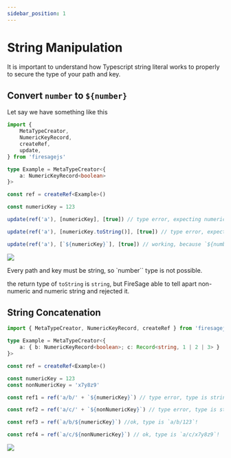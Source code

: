 ```yaml
---
sidebar_position: 1
---
```


# String Manipulation


It is important to understand how Typescript string literal works to properly to secure the type of your path and key.

## Convert `number` to `${number}`

Let say we have something like this

```ts
import {
	MetaTypeCreator,
	NumericKeyRecord,
	createRef,
	update,
} from 'firesagejs'

type Example = MetaTypeCreator<{
	a: NumericKeyRecord<boolean>
}>

const ref = createRef<Example>()

const numericKey = 123

update(ref('a'), [numericKey], [true]) // type error, expecting numeric string but number instead!

update(ref('a'), [numericKey.toString()], [true]) // type error, expecting numeric string but got string instead!

update(ref('a'), [`${numericKey}`], [true]) // working, because `${number}` is numeric string
```

<Image
	src="https://github.com/tylim88/FirelordJSDoc/blob/main/static/firesage/string1.png?raw=true"
	text="how to convert number to numeric string safely"
/>

Every path and key must be string, so `number`` type is not possible.

the return type of `toString` is `string`, but FireSage able to tell apart non-numeric and numeric string and rejected it.

## String Concatenation

```ts
import { MetaTypeCreator, NumericKeyRecord, createRef } from 'firesagejs'

type Example = MetaTypeCreator<{
	a: { b: NumericKeyRecord<boolean>; c: Record<string, 1 | 2 | 3> }
}>

const ref = createRef<Example>()

const numericKey = 123
const nonNumericKey = 'x7y8z9'

const ref1 = ref('a/b/' + `${numericKey}`) // type error, type is string!

const ref2 = ref('a/c/' + `${nonNumericKey}`) // type error, type is string!

const ref3 = ref(`a/b/${numericKey}`) //ok, type is `a/b/123`!

const ref4 = ref(`a/c/${nonNumericKey}`) // ok, type is `a/c/x7y8z9`!
```

<Image
	src="https://github.com/tylim88/FirelordJSDoc/blob/main/static/firesage/string2.png?raw=true"
	text="how to concate string safely"
/>
